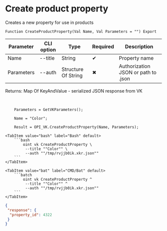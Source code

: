 ﻿---
sidebar_position: 2
description: Create product property and other functions to work with VK in the Open Integration Package, a free open-source integration library for 1C:Enterprise 8, OneScript and CLI
keywords: [1C, 1С, 1С:Enterprise, 1С:Enterprise 8.3, API, Integration, Services, Exchange, OneScript, CLI, VK]
---


# Create product property
 Creates a new property for use in products



`Function CreateProductProperty(Val Name, Val Parameters = "") Export`

  | Parameter | CLI option | Type | Required | Description |
  |-|-|-|-|-|
  | Name | --title | String | &#x2714; | Property name |
  | Parameters | --auth | Structure Of String | &#x2716; | Authorization JSON or path to .json |

  
  Returns:  Map Of KeyAndValue - serialized JSON response from VK

<br/>




```bsl title="1C:Enterprise/OneScript code example"
    Parameters = GetVKParameters();

    Name = "Color";

    Result = OPI_VK.CreateProductProperty(Name, Parameters);
```
 

 <Tabs>
  
    <TabItem value="bash" label="Bash" default>
        ```bash
            oint vk CreateProductProperty \
             --title ""Color"" \
             --auth ""/tmp/rvjjb0ik.xkr.json""
        ```
    </TabItem>
  
    <TabItem value="bat" label="CMD/Bat" default>
        ```batch
            oint vk CreateProductProperty ^
             --title ""Color"" ^
             --auth ""/tmp/rvjjb0ik.xkr.json""
        ```
    </TabItem>
</Tabs>


```json title="Result"
{
 "response": {
  "property_id": 4322
 }
}
```
